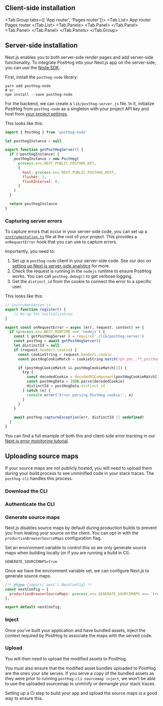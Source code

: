 
## Client-side installation

<NextJSInstall />

<JSWebErrorTracking />

<Tab.Group tabs={[
    'App router', 
    'Pages router']}>
    <Tab.List>
        <Tab>App router</Tab>
        <Tab>Pages router</Tab>
    </Tab.List>
    <Tab.Panels>
        <Tab.Panel>
            <AppRouterErrorTracking />
        </Tab.Panel>
        <Tab.Panel>
            <PagesRouterErrorTracking />
        </Tab.Panel>
    </Tab.Panels>
</Tab.Group>

## Server-side installation

Next.js enables you to both server-side render pages and add server-side functionality. To integrate PostHog into your Next.js app on the server-side, you can use the [Node SDK](/docs/libraries/node).

First, install the `posthog-node` library:

```shell
yarn add posthog-node
# or
npm install --save posthog-node
```

For the backend, we can create a `lib/posthog-server.js` file. In it, initialize PostHog from `posthog-node` as a singleton with your project API key and host from [your project settings](https://us.posthog.com/settings/project). 

This looks like this:

```js file=lib/posthog-server.js
import { PostHog } from 'posthog-node'

let posthogInstance = null

export function getPostHogServer() {
  if (!posthogInstance) {
    posthogInstance = new PostHog(
      process.env.NEXT_PUBLIC_POSTHOG_KEY,
      {
        host: process.env.NEXT_PUBLIC_POSTHOG_HOST,
        flushAt: 1,
        flushInterval: 0,
      }
    )
  }

  return posthogInstance
}
```

### Capturing server errors

To capture errors that occur in your server-side code, you can set up a [`instrumentation.ts`](https://nextjs.org/docs/app/building-your-application/optimizing/instrumentation) file at the root of your project. This provides a `onRequestError` hook that you can use to capture errors.

Importantly, you need to:

1. Set up a `posthog-node` client in your server-side code. See our doc on [setting up Next.js server-side analytics](/docs/libraries/next-js#server-side-analytics) for more.
2. Check the request is running in the `nodejs` runtime to ensure PostHog works. You can call `posthog.debug()` to get verbose logging.
3. Get the `distinct_id` from the cookie to connect the error to a specific user.

This looks like this:

```js
// instrumentation.js
export function register() {
    // No-op for initialization
}

export const onRequestError = async (err, request, context) => {
  if (process.env.NEXT_RUNTIME === 'nodejs') {
    const { getPostHogServer } = require('./lib/posthog-server')
    const posthog = await getPostHogServer()
    let distinctId = null
    if (request.headers.cookie) {
      const cookieString = request.headers.cookie
      const postHogCookieMatch = cookieString.match(/ph_phc_.*?_posthog=([^;]+)/)

      if (postHogCookieMatch && postHogCookieMatch[1]) {
        try {
          const decodedCookie = decodeURIComponent(postHogCookieMatch[1])
          const postHogData = JSON.parse(decodedCookie)
          distinctId = postHogData.distinct_id
        } catch (e) {
          console.error('Error parsing PostHog cookie:', e)
        }
      }
    }

    await posthog.captureException(err, distinctId || undefined)
  }
}
```

You can find a full example of both this and client-side error tracking in our [Next.js error monitoring tutorial](/tutorials/nextjs-error-monitoring).

## Uploading source maps


If your source maps are not publicly hosted, you will need to upload them during your build process to see unminified code in your stack traces. The `posthog-cli` handles this process.

### Download the CLI

<CLIDownload/>

### Authenticate the CLI

<CLIAuthenticate />

### Generate source maps

Next.js disables source maps by default during production builds to prevent you from leaking your source on the client. You can opt-in with the `productionBrowserSourceMaps` configuration flag.

Set an environment variable to control this so we only generate source maps when building locally (or if you are running a build in CI).

```file=.env.local
GENERATE_SOURCEMAPS=true
```

Once we have the environment variable set, we can configure Next.js to generate source maps.

```js file=next.config.js 
/** @type {import('next').NextConfig} */
const nextConfig = {
  productionBrowserSourceMaps: process.env.GENERATE_SOURCEMAPS === 'true'
};

export default nextConfig;
```

### Inject

Once you've built your application and have bundled assets, inject the context required by PostHog to associate the maps with the served code.

<CLIInject path="./.next" />

### Upload

You will then need to upload the modified assets to PostHog.

<CLIUpload path="./.next" />

You must also ensure that the modified asset bundles uploaded to PostHog are the ones your site serves. If you serve a copy of the bundled assets as they were prior to running `posthog-cli sourcemap inject`, we won't be able to use the uploaded sourcemap to unminify or demangle your stack traces. 

Setting up a CI step to build your app and upload the source maps is a good way to ensure this.